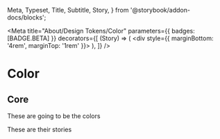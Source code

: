   Meta,
  Typeset,
  Title,
  Subtitle,
  Story,
} from '@storybook/addon-docs/blocks';

<Meta
  title="About/Design Tokens/Color"
  parameters={{ badges: [BADGE.BETA] }}
  decorators={[
    (Story) => (
      <div style={{ marginBottom: '4rem', marginTop: '1rem' }}>
        <Story />
      </div>
    ),
  ]}
/>

# Color

## Core

These are going to be the colors

These are their stories
